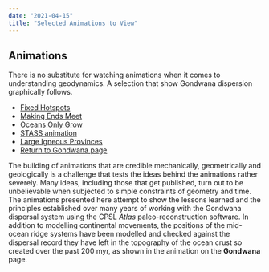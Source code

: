 ```yaml
---
date: "2021-04-15"
title: "Selected Animations to View"
---
```

## Animations


There is no substitute for watching animations when it comes to understanding geodynamics. A selection that show Gondwana dispersion graphically follows. 

* [Fixed Hotspots](../fixed-is-fixed)
* [Making Ends Meet](../making-ends-meet)
* [Oceans Only Grow](../oceansonlygrow)
* [STASS animation](../east-versus-west)
* [Large Igneous Provinces](/gondwana)
* [Return to Gondwana page](/gondwana)


The building of animations that are credible mechanically, geometrically and geologically is a challenge that tests the ideas behind the animations rather severely. Many ideas, including those that get published, turn out to be unbelievable when subjected to simple constraints of geometry and time. The animations presented here attempt to show the lessons learned and the principles established over many years of working with the Gondwana dispersal system using the CPSL *Atlas* paleo-reconstruction software. In addition to modelling continental movements, the positions of the mid-ocean ridge systems have been modelled and checked against the dispersal record they have left in the topography of the ocean crust so created over the past 200 myr, as shown in the animation on the **Gondwana** page.

